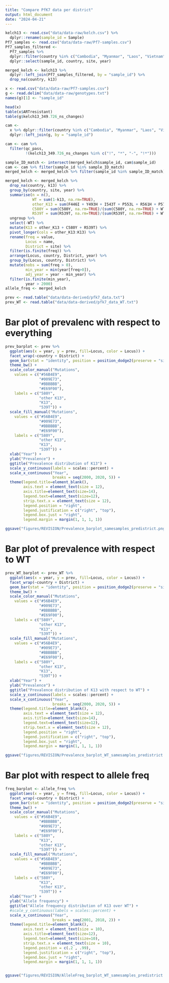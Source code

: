 ```yaml
---
title: "Compare PfK7 data per district"
output: html_document
date: "2024-04-21"
---
```


```r
kelch13 <- read.csv("data/data-raw/kelch.csv") %>%
  dplyr::rename(sample_id = Sample)
Pf7_samples <- read.csv("data/data-raw/Pf7-samples.csv")
Pf7_samples_filtered <-
  Pf7_samples %>% 
  dplyr::filter(country %in% c("Cambodia", "Myanmar", "Laos", "Vietnam", "Thailand")) %>%
  dplyr::select(sample_id, country, site, year)

merged_kelch <- kelch13 %>% 
  dplyr::left_join(Pf7_samples_filtered, by = "sample_id") %>%
  drop_na(country, k13) 
```


```r
x <- read.csv("data/data-raw/Pf7-samples.csv")
g <- read.delim("data/data-raw/genotypes.txt")
names(g)[1] <- "sample_id"

head(x)
table(x$ARTresistant)
table(g$kelch13_349.726_ns_changes)

cam <-
  x %>% dplyr::filter(country %in% c("Cambodia", "Myanmar", "Laos", "Vietnam", "Thailand")) %>%
  dplyr::left_join(g, by = "sample_id")

cam <- cam %>%
  filter(qc_pass,
         !(kelch13_349.726_ns_changes %in% c("!", "*", "-", "!*"))) 
```

```r
sample_ID_match <- intersect(merged_kelch$sample_id, cam$sample_id) 
cam <- cam %>% filter(sample_id %in% sample_ID_match)
merged_kelch <- merged_kelch %>% filter(sample_id %in% sample_ID_match)
```

```r
merged_kelch <- merged_kelch %>%
  drop_na(country, k13) %>%
  group_by(country, site, year) %>%
  summarise(n = n(),
            WT = sum(1-k13, na.rm=TRUE),
            other_K13 = sum(F446I + Y493H + I543T + P553L + R561H + P574L+ A675V, na.rm=TRUE)/(sum(F446I + Y493H + I543T + P553L + R561H + P574L + A675V, na.rm=TRUE) + WT),
            C580Y = sum(C580Y, na.rm=TRUE)/(sum(C580Y, na.rm=TRUE) + WT),
            R539T = sum(R539T, na.rm=TRUE)/(sum(R539T, na.rm=TRUE) + WT))  %>%
  ungroup %>%
  select(-WT) %>%
  mutate(K13 = other_K13 + C580Y + R539T) %>%
  pivot_longer(cols = other_K13:K13) %>%
  rename(freq = value,
         Locus = name,
         District = site) %>%
  filter(is.finite(freq)) %>%
  arrange(Locus, country, District, year) %>%
  group_by(Locus, country, District) %>%
  mutate(nobs = sum(freq > 0),
         min_year = min(year[freq>0]),
         adj_year = year - min_year) %>%
  filter(is.finite(min_year),
         year > 2000)
allele_freq <- merged_kelch
```

```r
prev <- read.table("data/data-derived/pfk7_data.txt")
prev_WT <- read.table("data/data-derived/pfk7_data_WT.txt")
```

# Bar plot of prevalenc with respect to everything
```r
prev_barplot <- prev %>%
  ggplot(aes(x = year, y = prev, fill=Locus, color = Locus)) +
  facet_wrap(~country + District) +
  geom_bar(stat = "identity", position = position_dodge2(preserve = "single")) +
  theme_bw() +
  scale_color_manual("Mutations",
    values = c("#56B4E9",
               "#009E73",
               "#BBBBBB",
               "#E69F00"),
    labels = c("580Y",
               "other K13",
               "K13",
               "539T")) +
  scale_fill_manual("Mutations",
    values = c("#56B4E9",
               "#009E73",
               "#BBBBBB",
               "#E69F00"),
    labels = c("580Y",
               "other K13",
               "K13",
               "539T")) +
  xlab("Year") +
  ylab("Prevalence") +
  ggtitle("Prevalence distribution of K13") +
  scale_y_continuous(labels = scales::percent) +
  scale_x_continuous("Year",
                     breaks = seq(2000, 2020, 5)) +
  theme(legend.title=element_blank(), 
        axis.text = element_text(size = 12), 
        axis.title=element_text(size=14), 
        legend.text=element_text(size=12), 
        strip.text.x = element_text(size = 12), 
        legend.position = "right", 
        legend.justification = c("right", "top"), 
        legend.box.just = "right", 
        legend.margin = margin(1, 1, 1, 1))

ggsave("figures/REVISION/Prevalence_barplot_samesamples_predistrict.png",prev_barplot, dpi=400, width = 15, height=15)
```

# Bar plot of prevalence with respect to WT
```r
prev_WT_barplot <- prev_WT %>%
  ggplot(aes(x = year, y = prev, fill=Locus, color = Locus)) +
  facet_wrap(~country + District) +
  geom_bar(stat = "identity", position = position_dodge2(preserve = "single")) +
  theme_bw() +
  scale_color_manual("Mutations",
    values = c("#56B4E9",
               "#009E73",
               "#BBBBBB",
               "#E69F00"),
    labels = c("580Y",
               "other K13",
               "K13",
               "539T")) +
  scale_fill_manual("Mutations",
    values = c("#56B4E9",
               "#009E73",
               "#BBBBBB",
               "#E69F00"),
    labels = c("580Y",
               "other K13",
               "K13",
               "539T")) +
  xlab("Year") +
  ylab("Prevalence") +
  ggtitle("Prevalence distribution of K13 with respect to WT") +
  scale_y_continuous(labels = scales::percent) +
  scale_x_continuous("Year",
                     breaks = seq(2000, 2020, 5)) +
  theme(legend.title=element_blank(), 
        axis.text = element_text(size = 12), 
        axis.title=element_text(size=14), 
        legend.text=element_text(size=12), 
        strip.text.x = element_text(size = 12), 
        legend.position = "right", 
        legend.justification = c("right", "top"), 
        legend.box.just = "right", 
        legend.margin = margin(1, 1, 1, 1))

ggsave("figures/REVISION/Prevalence_barplot_WT_samesamples_predistrict.png",prev_WT_barplot, dpi=400, width = 15, height=15)
```

# Bar plot with respect to allele freq
```r
freq_barplot <- allele_freq %>%
  ggplot(aes(x = year, y = freq, fill=Locus, color = Locus)) +
  facet_wrap(~country + District) +
  geom_bar(stat = "identity", position = position_dodge2(preserve = "single")) +
  theme_bw() +
  scale_color_manual("Mutations",
    values = c("#56B4E9",
               "#BBBBBB",
               "#009E73",
               "#E69F00"),
    labels = c("580Y",
               "K13",
               "other K13",
               "539T")) +
  scale_fill_manual("Mutations",
    values = c("#56B4E9",
               "#BBBBBB",
               "#009E73",
               "#E69F00"),
    labels = c("580Y",
               "K13",
               "other K13",
               "539T")) +
  xlab("Year") +
  ylab("Allele frequency") +
  ggtitle("Allele frequency distribution of K13 over WT") +
  #scale_y_continuous(labels = scales::percent) +
  scale_x_continuous("Year",  
                     breaks = seq(2001, 2018, 2)) +
  theme(legend.title=element_blank(), 
        axis.text = element_text(size = 10), 
        axis.title=element_text(size=12), 
        legend.text=element_text(size=10), 
        strip.text.x = element_text(size = 10), 
        legend.position = c(.2 , .99), 
        legend.justification = c("right", "top"), 
        legend.box.just = "right", 
        legend.margin = margin(1, 1, 1, 1))


ggsave("figures/REVISION/AlleleFreq_barplot_WT_samesamples_predistrict.png",prev_barplot, dpi=400, width = 15, height=15)
```





